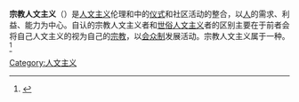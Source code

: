 {{Humanism}}
'''宗教人文主义'''（{{lang-en|religious humanism}}）是[[人文主义|人文主义]]伦理和{{tsl|en|Church (congregation)|会众教堂}}中的[[仪式|仪式]]和社区活动的整合，以[[人|人]]的需求、利益、能力为中心。自认的宗教人文主义者和[[世俗人文主义|世俗人文主义]]者的区别主要在于前者会将自己人文主义的{{tsl|en|life stance|生活态度}}视为自己的[[宗教|宗教]]，以[[会众制|会众制]]发展活动。宗教人文主义属于一种{{tsl|en|nontheistic religion|非有神论宗教}}。<ref name="Murry_p1">{{cite book |last=Murry |first=William |title=Reason and Reverence: Religious Humanism for the 21st Century |url=https://archive.org/details/reasonreverencer0000murr |year=2007 |publisher=Skinner House Books |location=Boston |isbn=978-1-55896-518-8 | chapter=Why I Am a Religious Humanist | pages=[https://archive.org/details/reasonreverencer0000murr/page/1 1] }}</ref>

{{宗教}}
[[Category:人文主义|Category:人文主义]]